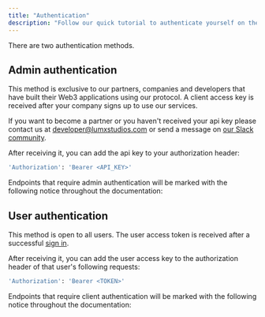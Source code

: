 ```yaml
---
title: "Authentication"
description: "Follow our quick tutorial to authenticate yourself on the Protocol"
---
```


There are two authentication methods.

## Admin authentication

This method is exclusive to our partners, companies and developers that have built their Web3 applications using our protocol. A client access key is received after your company signs up to use our services.

If you want to become a partner or you haven't received your api key please contact us at developer@lumxstudios.com or send a message on [our Slack community](https://join.slack.com/t/lumxpartners/shared_invite/zt-1z920ovmb-V6~OlHpvQSQupe7kJLu5YA).

After receiving it, you can add the api key to your authorization header:

```bash
'Authorization': 'Bearer <API_KEY>'
```

Endpoints that require admin authentication will be marked with the following notice throughout the documentation:

<Snippet file="admin-authentication.mdx" />

## User authentication

This method is open to all users. The user access token is received after a successful [sign in](/api-reference/sign-in).

After receiving it, you can add the user access key to the authorization header of that user's following requests:

```bash
'Authorization': 'Bearer <TOKEN>'
```

Endpoints that require client authentication will be marked with the following notice throughout the documentation:

<Snippet file="user-authentication.mdx" />
